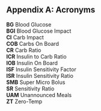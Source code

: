 ## Appendix A: Acronyms

**BG**	Blood Glucose  
**BGI**	Blood Glucose Impact  
**CI**	Carb Impact  
**COB**	Carbs On Board  
**CR**	Carb Ratio  
**ICR**	Insulin to Carb Ratio  
**IOB**	Insulin On Board  
**ISF**	Insulin Sensitivity Factor  
**ISR**	Insulin Sensitivity Ratio  
**SMB**	Super Micro Bolus  
**SR**	Sensitivity Ratio  
**UAM**	Unannounced Meals  
**ZT**	Zero-Temp  



